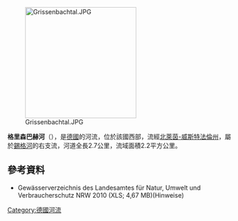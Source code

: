 {{Onesource|time=2020-07-26T02:52:05+00:00}}
{{Coord|50.885067|N|8.168095|E|display=title}}
[[Image:Grissenbachtal.JPG|250px]]

'''格里森巴赫河'''（{{lang-de|Grissenbach}}），是[[德國|德國]]的河流，位於該國西部，流經[[北萊茵-威斯特法倫州|北萊茵-威斯特法倫州]]，屬於[[錫格河|錫格河]]的右支流，河道全長2.7公里，流域面積2.2平方公里。

==參考資料==
* Gewässerverzeichnis des Landesamtes für Natur, Umwelt und Verbraucherschutz NRW 2010 (XLS; 4,67 MB)(Hinweise)

{{Germany-geo-stub}}
[[Category:德國河流|Category:德國河流]]